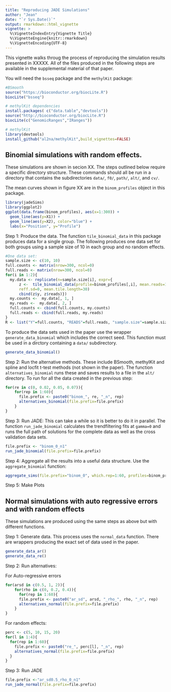 ```yaml
---
title: "Reproducing JADE Simulations"
author: "Jean"
date: "`r Sys.Date()`"
output: rmarkdown::html_vignette
vignette: >
  %\VignetteIndexEntry{Vignette Title} 
  %\VignetteEngine{knitr::rmarkdown}
  %\VignetteEncoding{UTF-8}
---
```


This vignette walks throug the process of reproducing the simulation results presented in XXXXX.
All of the files produced in the following steps are available in the supplemental material of that paper. 

You will need the `bsseq` package and the `methylKit` package:
```r
#BSmooth
source("https://bioconductor.org/biocLite.R")
biocLite("bsseq")

# methylKit dependencies
install.packages( c("data.table","devtools"))
source("http://bioconductor.org/biocLite.R")
biocLite(c("GenomicRanges","IRanges"))

# methylKit
library(devtools)
install_github("al2na/methylKit",build_vignettes=FALSE)
```

## Binomial simulations with random effects.
These simulations are shown in secion XX. 
The steps outlined below require a specific directory structure. These commands should all be run in a directory that contains the subdirectories `data/`, `f0/`, `path/`, `alt/`, and `cv/`.

The mean curves shown in figure XX are in the `binom_profiles` object in this package.

```r
library(jadeSims)
library(ggplot2)
ggplot(data.frame(binom_profiles), aes(x=1:300)) +
  geom_line(aes(y=X1)) + 
  geom_line(aes(y=X2), color="blue") + 
  labs(x="Position", y="Profile")
```

Step 1: Produce the data. 
The function `tile_binomial_data` in this package produces data for a single group. The following produces one data set for both groups using a sample size of 10 in each group and no random effects.
```r
#One data set:
sample.size <- c(10, 10)
full.counts <- matrix(nrow=300, ncol=0)
full.reads <- matrix(nrow=300, ncol=0)
for(i in 1:2){
  my.data <- replicate(n=sample.size[i], expr={
      z <-  tile_binomial_data(profile=binom_profiles[,i], mean.reads=10,
      reff.sd=0, mean.tile.length=30)
      cbind(z$y, z$reads)})
  my.counts <-  my.data[, 1, ]
  my.reads <-  my.data[, 2, ]
  full.counts <- cbind(full.counts, my.counts)
  full.reads <- cbind(full.reads, my.reads)
}
R <- list("Y"=full.counts, "READS"=full.reads, "sample.size"=sample.size)
```


To produce the data sets used in the paper use the wrapper `generate_data_binomial` which includes the correct seed. This function must be used in a dirctory containing a `data/` subdirectory.

```r
generate_data_binomial()
```

Step 2: Run the alternative methods. These include  BSmooth, methylKit and spline and locfit t-test methods (not shown in the paper). The function `alternatives_binomial` runs these and saves results to a file in the `alt/` directory. To run for all the data created in the previous step:

```r
for(re in c(0, 0.02, 0.05, 0.07)){
    for(rep in 1:60){
      file.prefix <- paste0("binom_", re, "_n", rep)
      alternatives_binomial(file.prefix=file.prefix)
    }
}
```


Step 3: Run JADE: This can take a while so it is better to do it in parallel. The function `run_jade_binomial` calculates the trendfiltering fits at `gamma=0` and runs the full path of solutions for the complete data as well as the cross validation data sets.

```r
file.prefix <- "binom_0_n1"
run_jade_binomial(file.prefix=file.prefix)
```


Step 4: Aggregate all the results into a  useful data structure. Use the `aggregate_binomial` function:

```r
aggregate_sims(file.prefix="binom_0", which.rep=1:60, profiles=binom_profiles, save.file="binom_0_agg.RData", tol=5e-3, level=0.1, run.cv=TRUE)
```

Step 5: Make Plots

## Normal simulations with auto regressive errors and with random effects
These simulations are produced using the same steps as above but with different functions.

Step 1: Generate data. This process uses the `normal_data` function. There are wrappers producing the exact set of data used in the paper.
```r
generate_data_ar()
generate_data_re()
```

Step 2: Run alternatives:

For Auto-regressive errors
```r
for(arsd in c(0.5, 1, 2)){
    for(rho in c(0, 0.2, 0.4)){
      for(rep in 1:60){
      file.prefix <- paste0("ar_sd", arsd, "_rho_", rho, "_n", rep)
      alternatives_normal(file.prefix=file.prefix)
    }
}
```

For random effects:


```r
perc <- c(5, 10, 15, 20)
for(l in 1:4){
  for(rep in 1:60){
    file.prefix <- paste0("re_", perc[l], "_n", rep)
    alternatives_normal(file.prefix=file.prefix)
  }
}
```


Step 3: Run JADE

```r
file.prefix <-"ar_sd0.5_rho_0_n1"
run_jade_normal(file.prefix=file.prefix)
```
